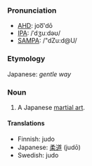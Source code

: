===Pronunciation===
*[[w:AHD|AHD]]: joo͞'dō
*[[w:IPA|IPA]]: /ˈdʒuːdəʊ/
*[[w:SAMPA|SAMPA]]: /"dZu:d@U/
===Etymology===
Japanese: ''gentle way''
===Noun===
#A Japanese [[martial art]].
====Translations====
*Finnish: judo
*Japanese: [[柔道]] (judō)
*Swedish: judo